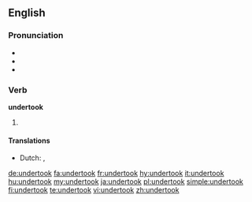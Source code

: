 ==English==

===Pronunciation===
* {{IPA|/ʌndəɹˈtʊk/}}
* {{audio|En-us-undertook.ogg|Audio (US)}}
* {{rhymes|ʊk}}

===Verb===
'''undertook'''

# {{en-simple past of|undertake}}

====Translations====
{{trans-top|past tense of undertake}}
* Dutch: {{t+|nl|ondernam}}, {{t+|nl|ondernamen}}
{{trans-mid}}
{{trans-bottom}}

[[de:undertook]]
[[fa:undertook]]
[[fr:undertook]]
[[hy:undertook]]
[[it:undertook]]
[[hu:undertook]]
[[my:undertook]]
[[ja:undertook]]
[[pl:undertook]]
[[simple:undertook]]
[[fi:undertook]]
[[te:undertook]]
[[vi:undertook]]
[[zh:undertook]]